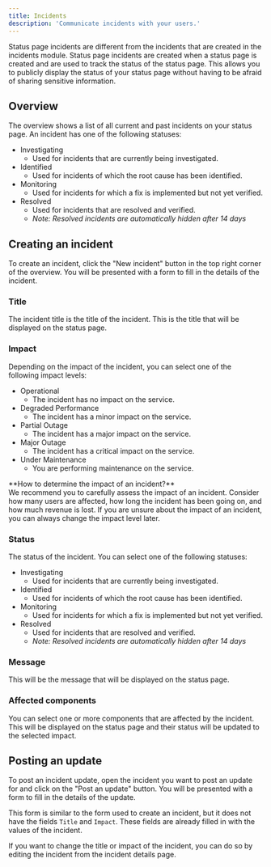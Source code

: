 ```yaml
---
title: Incidents
description: 'Communicate incidents with your users.'
---
```


Status page incidents are different from the incidents that are created in the incidents module. Status page incidents are created when a status page is created and are used to track the status of the status page. This allows you to publicly display the status of your status page without having to be afraid of sharing sensitive information.

## Overview

The overview shows a list of all current and past incidents on your status page. An incident has one of the following statuses:
* Investigating
    * Used for incidents that are currently being investigated.
* Identified
    * Used for incidents of which the root cause has been identified.
* Monitoring
    * Used for incidents for which a fix is implemented but not yet verified.
* Resolved
    * Used for incidents that are resolved and verified.
    * _Note: Resolved incidents are automatically hidden after 14 days_

## Creating an incident

To create an incident, click the "New incident" button in the top right corner of the overview. You will be presented with a form to fill in the details of the incident.

### Title

The incident title is the title of the incident. This is the title that will be displayed on the status page.

### Impact

Depending on the impact of the incident, you can select one of the following impact levels:
* Operational
    * The incident has no impact on the service.
* Degraded Performance
    * The incident has a minor impact on the service.
* Partial Outage
    * The incident has a major impact on the service.
* Major Outage
    * The incident has a critical impact on the service.
* Under Maintenance
    * You are performing maintenance on the service.

<Info>
    **How to determine the impact of an incident?**<br/>
    We recommend you to carefully assess the impact of an incident. Consider how many users are affected, how long the incident has been going on, and how much revenue is lost.
    If you are unsure about the impact of an incident, you can always change the impact level later.
</Info>

### Status

The status of the incident. You can select one of the following statuses:
* Investigating
    * Used for incidents that are currently being investigated.
* Identified
    * Used for incidents of which the root cause has been identified.
* Monitoring
    * Used for incidents for which a fix is implemented but not yet verified.
* Resolved
    * Used for incidents that are resolved and verified.
    * _Note: Resolved incidents are automatically hidden after 14 days_

### Message

This will be the message that will be displayed on the status page.

### Affected components

You can select one or more components that are affected by the incident. This will be displayed on the status page and their status will be updated to the selected impact.

## Posting an update

To post an incident update, open the incident you want to post an update for and click on the "Post an update" button. You will be presented with a form to fill in the details of the update.

This form is similar to the form used to create an incident, but it does not have the fields `Title` and `Impact`. These fields are already filled in with the values of the incident.

If you want to change the title or impact of the incident, you can do so by editing the incident from the incident details page.
